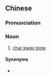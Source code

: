 {{also|炒粿条}}
==Chinese==
{{zh-forms|s=炒粿条|type=12}}

===Pronunciation===
{{zh-pron
|m=chǎoguǒtiáo
|c=caau2 gwai3 diu1
|mn=chhá-kóe-tiâu
|cat=n
}}

===Noun===
{{zh-noun}}

# [[char kway teow]] {{gloss|noodle dish}}

====Synonyms====
* {{zh-l|炒貴刁}}

{{zh-cat|Pasta}}